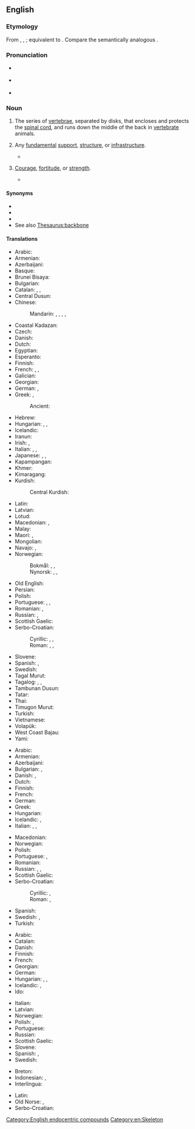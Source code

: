 ==English==

===Etymology===
From {{inh|en|enm|bakbon}}, {{m|enm|bakebon}}, {{m|enm|bac-bon}}; equivalent to {{com|en|back|bone}}. Compare the semantically analogous {{nc|en|ridgebone}}.

===Pronunciation===
* {{a|UK}} {{IPA|en|/ˈbækˌbəʊn/}}
* {{a|US}} {{IPA|en|/ˈbækˌboʊn/}}
* {{audio|en|en-us-backbone.ogg|Audio (US)}}

===Noun===
{{en-noun|~}}

# The series of [[vertebrae]], separated by disks, that encloses and protects the [[spinal cord]], and runs down the middle of the back in [[vertebrate]] animals.
# {{lb|en|figuratively}} Any [[fundamental]] [[support]], [[structure]], or [[infrastructure]].
#: {{ux|en|Before automobiles, railroads were a '''backbone''' of commerce.}}
#* {{quote-journal|en|author=P. Ransome-Wallis|title=The Southern in Trouble on the Kent Coast|magazine=[[w:Modern Railways|Trains Illustrated]]|location=London|publisher={{w|Ian Allan Publishing}}|month=April|year=1959|page=212|issn=0141-9935|oclc=35845948|passage=With little regular employment available in East Kent the '''backbone''' of the Kent Coast passenger traffic is therefore the commuters, the not inconsiderable numbers of people who travel each day to their work in Faversham, Sittingbourne, the Medway Towns and most of all, London.}}
# {{lb|en|figuratively}} [[courage|Courage]], [[fortitude]], or [[strength]].
#: {{ux|en|He would make a good manager, if he had a little more '''backbone'''.}}
#* {{quote-book|en|year=1899|author={{w|Joseph Conrad}}|title={{w|Heart of Darkness}}| chapter=I|passage=His appearance was certainly that of a hairdresser's dummy; but in the great demoralization of the land he kept up his appearance. That's '''backbone'''. His starched collars and got-up shirt-fronts were achievements of character. He had been out nearly three years; and, later, I could not help asking him how he managed to sport such linen.}}

====Synonyms====
* {{l|en|spine}}
* {{l|en|spinal column}}
* {{l|en|vertebral column}}
* See also [[Thesaurus:backbone]]

====Translations====
{{trans-see|backbone|spine}}

{{trans-top|series of vertebrae that encloses the spinal cord}}
* Arabic: {{t|ar|عَمُود فَقْرِيّ|m}}
* Armenian: {{t+|hy|ողնաշար}}
* Azerbaijani: {{t+|az|onurğa}}
* Basque: {{t|eu|bizkarrezur}}
* Brunei Bisaya: {{t|bsb|boruntud}}
* Bulgarian: {{t|bg|гръбнак}}
* Catalan: {{t|ca|columna vertebral|f}} {{qualifier|ground animals and humans}}, {{t|ca|espina dorsal|f}} {{qualifier|fish}}, {{t|ca|espinada|f}} {{qualifier|human}}
* Central Dusun: {{t|dtp|oruntud}}
* Chinese:
*: Mandarin: {{t+|cmn|骨幹|sc=Hani}}, {{t+|cmn|骨干|tr=gǔgàn|sc=Hani}}, {{t+|cmn|脊骨|tr=jígǔ|sc=Hani}}, {{t+|cmn|背骨|tr=bèigǔ|sc=Hani}}, {{t+|cmn|脊椎|tr=jǐzhuī|sc=Hani}}
* Coastal Kadazan: {{t|kzj|tountud}}
* Czech: {{t+|cs|páteř|f}}
* Danish: {{t|da|rygrad|c}}
* Dutch: {{t+|nl|ruggengraat|m}}
* Egyptian: {{t-egy|psḏ|h=p-s-D:F37}}
* Esperanto: {{t|eo|vertebraro}}
* Finnish: {{t+|fi|selkäranka}}
* French: {{t+|fr|colonne vertébrale|f}}, {{t+|fr|rachis|m}}, {{t+|fr|épine dorsale|f}}
* Galician: {{t+|gl|columna vertebral|f}}
* Georgian: {{t|ka|ხერხემალი}}
* German: {{t+|de|Rückgrat|n}}, {{t+|de|Wirbelsäule|f}}
* Greek: {{t+|el|σπονδυλική στήλη|f}}, {{t+|el|ραχοκοκαλιά|f}}
*: Ancient: {{t|grc|ῥάχις|f}}
* Hebrew: {{t+|he|עַמּוּד שִׁדְרָה|m|tr='amúd shidrá}}
* Hungarian: {{t+|hu|gerincoszlop}}, {{t+|hu|hátgerinc}}, {{t+|hu|gerinc}}
* Icelandic: {{t+|is|hryggur|m}}
* Iranun: {{t|ill|tangkal}}
* Irish: {{t|ga|cnámh droma|m}}, {{t|ga|slat droma|m}}
* Italian: {{t+|it|spina dorsale|f}}, {{t+|it|colonna vertebrale|f}}, {{t+|it|rachide|m}}
* Japanese: {{t|ja|背骨|tr=せぼね, sebone}}, {{t+|ja|脊椎|tr=せきつい, sekitsui}}, {{t+|ja|脊柱|tr=せきちゅう, sekichū}}
* Kapampangan: {{t|pam|gulugud}}
* Khmer: {{t|km|ឆ្អឹងខ្នង|tr=c’əŋ knɑɑŋ|sc=Khmr}}
* Kimaragang: {{t|kqr|toruntud}}
* Kurdish:
*: Central Kurdish: {{t|ckb|بڕبڕە}}
{{trans-mid}}
* Latin: {{t|la|columna vertebralis|f}}
* Latvian: {{t|lv|mugurkauls|m}}
* Lotud: {{t|dtr|toruntud}}
* Macedonian: {{t|mk|’рбет|m}}, {{t|mk|ки́чма|f}}
* Malay: {{t+|ms|tulang belakang}}
* Maori: {{t|mi|iwituararo}}, {{t|mi|iwituaroa}}
* Mongolian: {{t-needed|mn}}
* Navajo: {{t|nv|íígháán}}, {{t|nv|hwííshgháán}}
* Norwegian:
*: Bokmål: {{t|nb|ryggrad|m|f}}, {{t|nb|ryggsøyle|m|f}}, {{t|nb|virvelsøyle|m|f}}
*: Nynorsk: {{t|nn|ryggrad|f}}, {{t|nn|ryggsøyle|f}}, {{t|nn|virvelsøyle|f}}
* Old English: {{t|ang|hryċġbān|n}}
* Persian: {{t+|fa|ستون فقرات|tr=sotun-e faqarât}}
* Polish: {{t+|pl|kręgosłup|m-in}}
* Portuguese: {{t+|pt|coluna vertebral|f}}, {{t+|pt|espinha|f}}, {{t+|pt|espinha dorsal|f}}
* Romanian: {{t+|ro|coloană vertebrală|f}}, {{t+|ro|șira spinării|f}} {{qualifier|the backbone}}
* Russian: {{t+|ru|позвоно́чник|m}}, {{t+|ru|хребе́т|m}}
* Scottish Gaelic: {{t|gd|cnàimh an droma|m}}
* Serbo-Croatian:
*: Cyrillic: {{t|sh|краљеҗница|f}}, {{t|sh|кичма|f}}, {{t|sh|хрптењача|f}}
*: Roman: {{t+|sh|kralježnica|f}}, {{t+|sh|kičma|f}}, {{t+|sh|hrptenjača|f}}
* Slovene: {{t+|sl|hrbtenica|f}}
* Spanish: {{t|es|espina dorsal|f}}, {{t+|es|columna vertebral|f}}
* Swedish: {{t+|sv|ryggrad|c}}
* Tagal Murut: {{t|mvv|baluntur}}
* Tagalog: {{t|tl|guluguran}}, {{t|tl|bangananan}}, {{t|tl|gulugod}}
* Tambunan Dusun: {{t|kzt|toruntud}}
* Tatar: {{t+|tt|умырткалык}}
* Thai: {{t+|th|กระดูกสันหลัง}}
* Timugon Murut: {{t|tih|baluntur}}
* Turkish: {{t+|tr|omurga}}
* Vietnamese: {{t+|vi|xương sống}}
* Volapük: {{t+|vo|bäkabom}}
* West Coast Bajau: {{t|bdr|teruntud}}
* Yami: {{t|tao|vokot}}
{{trans-bottom}}

{{trans-top|any fundamental support, structure, or infrastructure}}
* Arabic: {{t|ar|دِعَامَة|f}}
* Armenian: {{t+|hy|հիմք}}
* Azerbaijani: {{t+|az|özək}}
* Bulgarian: {{t+|bg|основа}}, {{t+|bg|опора}}
* Danish: {{t|da|fundament|n}}, {{t|da|basis|c}}
* Dutch: {{t+|nl|ruggengraat|m}}
* Finnish: {{t+|fi|selkäranka}}
* French: {{t+|fr|épine dorsale|f}}
* German: {{t+|de|Rückgrat|n}}
* Greek: {{t+|el|ραχοκοκαλιά|f}}
* Hungarian: {{t+|hu|gerinc}}
* Icelandic: {{t|is|uppistaða|f}}, {{t|is|meginstoð|f}}
* Italian: {{t+|it|base|f}}, {{t+|it|spina dorsale}}, {{t|it|struttura portante}}
{{trans-mid}}
* Macedonian: {{t|mk|по́тпора|f}}
* Norwegian: {{t|no|ryggrad|m|f}}
* Polish: {{t+|pl|trzon|m-in}}
* Portuguese: {{t+|pt|base|f}}, {{t+|pt|espinha dorsal|f}}
* Romanian: {{t+|ro|coloană vertebrală|f}}
* Russian: {{t+|ru|хребе́т|m}}, {{t+|ru|костя́к|m}}, {{t+|ru|осно́ва|f}}
* Scottish Gaelic: {{t|gd|bun-structar|m}}
* Serbo-Croatian:
*: Cyrillic: {{t|sh|краљеҗница|f}}, {{t|sh|кичма|f}}
*: Roman: {{t+|sh|kralježnica|f}}, {{t+|sh|kičma|f}}
* Spanish: {{t+|es|columna vertebral|f}}
* Swedish: {{t+|sv|ryggrad|c}}, {{t|sv|grundstomme}}
* Turkish: {{t+|tr|omurga}}
{{trans-bottom}}

{{trans-top|courage, fortitude, or strength}}
* Arabic: {{t+|ar|شَجَاعَة}}
* Catalan: {{t+|ca|coratge|m}}
* Danish: {{t|da|rygrad|c}}
* Finnish: {{t+|fi|selkäranka}}
* French: {{t+|fr|courage|m}}
* Georgian: {{t|ka|ფხა}}
* German: {{t+|de|Rückgrat|n}}
* Hungarian: {{t+|hu|gerinc}}, {{t+|hu|jellem}}, {{t+|hu|tartás}}
* Icelandic: {{t|is|skapfesta|f}}, {{t|is|bein í nefinu|n}}
* Ido: {{t+|io|kurajo}}
{{trans-mid}}
* Italian: {{t+|it|coraggio|m}}
* Latvian: {{t|lv|mugurkauls|m}}
* Norwegian: {{t|no|ryggrad|m|f}}
* Polish: {{t+|pl|charakter}}, {{t+|pl|kręgosłup|m-in}}
* Portuguese: {{t+|pt|firmeza|f}}
* Russian: {{t+|ru|сте́ржень|m}}
* Scottish Gaelic: {{t|gd|cùl|m}}
* Slovene: {{t+|sl|hrbtenica|f}}
* Spanish: {{t+|es|coraje|m}}, {{t+|es|carácter |m}}
* Swedish: {{t+|sv|ryggrad|c}}
{{trans-bottom}}

{{checktrans-top}}
* Breton: {{t+check|br|livenn-gein|f}}
* Indonesian: {{t+check|id|tulang belakang}}, {{t+check|id|tulang punggung}}
* Interlingua: {{t-check|ia|spina dorsal}}
{{trans-mid}}
* Latin: {{t-check|la|spina|f}}
* Old Norse: {{t-check|non|hryggr|m}}, {{t-check|non|hryggjarstykki|n}}
* Serbo-Croatian: {{t+check|sh|kičma|f}}
{{trans-bottom}}

[[Category:English endocentric compounds]]
[[Category:en:Skeleton]]